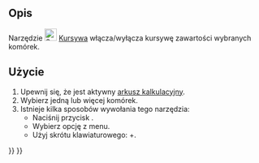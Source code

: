 <languages/>

{{Docnav/pl
|[[Spreadsheet_StyleBold/pl|Pogrubienie]]
|[[Spreadsheet_StyleUnderline/pl|Podkreślenie]]
|[[Spreadsheet_Workbench/pl|środowisko pracy Arkusz Kalkulacyjny]]
|IconL=Spreadsheet_StyleBold.svg
|IconR=Spreadsheet_StyleUnderline.svg
|IconC=Workbench_Spreadsheet.svg
}}

{{GuiCommand/pl
|Name=Spreadsheet StyleItalic
|Name/pl=Arkusz Kalkulacyjny: Kursywa
|MenuLocation=Arkusz kalkulacyjny → Style → Kursywa
|Workbenches=[[Spreadsheet_Workbench/pl|Arkusz Kalkulacyjny]]
|Shortcut={{KEY|Ctrl}}+{{KEY|I}}
|Version=0.17
}}

<span id="Description"></span>
==Opis==

Narzędzie [[File:Spreadsheet_StyleItalic.svg|24px]] [[Spreadsheet_StyleItalic/pl|Kursywa]] włącza/wyłącza kursywę zawartości wybranych komórek.

<span id="Usage"></span>
==Użycie==

# Upewnij się, że jest aktywny [[Spreadsheet_CreateSheet/pl|arkusz kalkulacyjny]].
# Wybierz jedną lub więcej komórek.
# Istnieje kilka sposobów wywołania tego narzędzia:
#* Naciśnij przycisk {{Button|[[File:Spreadsheet_StyleItalic.svg|16px]] [[Spreadsheet_StyleItalic/pl|Kursywa]]}}.
#* Wybierz opcję {{MenuCommand|Arkusz Kalkulacyjny → Style → [[File:Spreadsheet_StyleItalic.svg|16px]] Kursywa}} z menu.
#* Użyj skrótu klawiaturowego: {{KEY|Ctrl}}+{{KEY|I}}. {{Version/pl|1.1}}


{{Docnav/pl
|[[Spreadsheet_StyleBold/pl|Pogrubienie]]
|[[Spreadsheet_StyleUnderline/pl|Podkreślenie]]
|[[Spreadsheet_Workbench/pl|środowisko pracy Arkusz Kalkulacyjny]]
|IconL=Spreadsheet_StyleBold.svg
|IconR=Spreadsheet_StyleUnderline.svg
|IconC=Workbench_Spreadsheet.svg
}}

{{Spreadsheet_Tools_navi{{#translation:}}}}
{{Userdocnavi{{#translation:}}}}